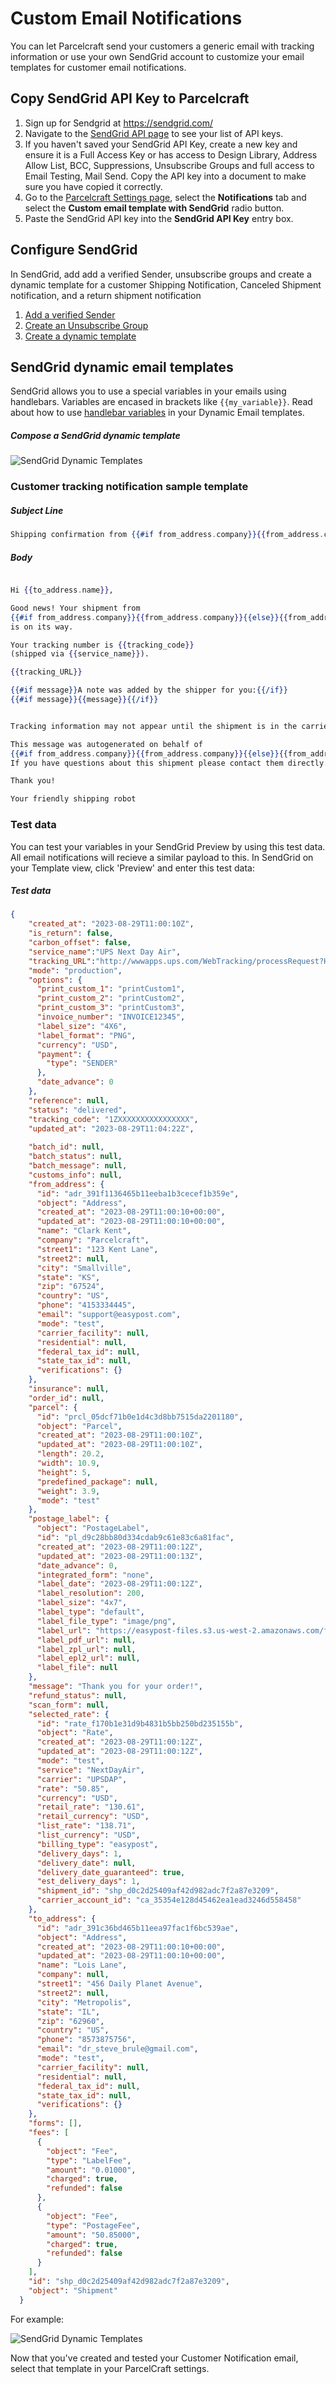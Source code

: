 # Custom Email Notifications

You can let Parcelcraft send your customers a generic email with tracking information or use your own SendGrid account to customize your email templates for customer email notifications.

## Copy SendGrid API Key to Parcelcraft
1. Sign up for Sendgrid at https://sendgrid.com/
2. Navigate to the [SendGrid API page](https://app.sendgrid.com/settings/api_keys) to see your list of API keys. 
3. If you haven't saved your SendGrid API Key, create a new key and ensure it is a Full Access Key or has access to Design Library, Address Allow List, BCC, Suppressions, Unsubscribe Groups and full access to Email Testing, Mail Send. Copy the API key into a document to make sure you have copied it correctly.
4. Go to the [Parcelcraft Settings page](https://dashboard.stripe.com/test/settings/apps/com.productivity.parcelcraft), select the **Notifications** tab and select the **Custom email template with SendGrid** radio button.
5. Paste the SendGrid API key into the **SendGrid API Key** entry box.

## Configure SendGrid

In SendGrid, add add a verified Sender, unsubscribe groups and create a dynamic template for a customer Shipping Notification, Canceled Shipment notification, and a return shipment notification
1.  [Add a verified Sender](https://docs.sendgrid.com/ui/sending-email/sender-verification#adding-a-sender "Adding a Sender")
2. [Create an Unsubscribe Group](https://docs.sendgrid.com/ui/sending-email/create-and-manage-unsubscribe-groups#create-an-unsubscribe-group "Create an Unsubscribe Group")
3. [Create a dynamic template](https://sendgrid.com/en-us/blog/how-to-use-sendgrids-dynamic-templates-for-your-transactional-emails "Create a dynamic template")






## SendGrid dynamic email templates


SendGrid allows you to use a special variables in your emails using handlebars.  Variables are encased in brackets like `{{my_variable}}`. Read about how to use [handlebar variables](https://docs.sendgrid.com/for-developers/sending-email/using-handlebars) in your Dynamic Email templates.


##### Compose a SendGrid dynamic template

![SendGrid Dynamic Templates](./../../public/images/sendgrid-shipment-notification.png)



### Customer tracking notification sample template


##### Subject Line

``` hbs
Shipping confirmation from {{#if from_address.company}}{{from_address.company}}{{else}}{{from_address.name}}{{/if}}
```


##### Body

```hbs

Hi {{to_address.name}},

Good news! Your shipment from 
{{#if from_address.company}}{{from_address.company}}{{else}}{{from_address.name}}{{/if}} 
is on its way.

Your tracking number is {{tracking_code}} 
(shipped via {{service_name}}).

{{tracking_URL}}

{{#if message}}A note was added by the shipper for you:{{/if}}
{{#if message}}{{message}}{{/if}}


Tracking information may not appear until the shipment is in the carrier's possession.

This message was autogenerated on behalf of 
{{#if from_address.company}}{{from_address.company}}{{else}}{{from_address.name}}{{/if}}. 
If you have questions about this shipment please contact them directly.

Thank you!

Your friendly shipping robot

```


### Test data

You can test your variables in your SendGrid Preview by using this test data. All email notifications will recieve a similar payload to this. In SendGrid on your Template view, click 'Preview' and enter this test data:

##### Test data

```JSON
{
    "created_at": "2023-08-29T11:00:10Z",
    "is_return": false,
    "carbon_offset": false,
    "service_name":"UPS Next Day Air",
    "tracking_URL":"http://wwwapps.ups.com/WebTracking/processRequest?HTMLVersion=5.0&Requester=NES&AgreeToTermsAndConditions=yes&tracknum=",
    "mode": "production",
    "options": {
      "print_custom_1": "printCustom1",
      "print_custom_2": "printCustom2",
      "print_custom_3": "printCustom3",
      "invoice_number": "INVOICE12345",
      "label_size": "4X6",
      "label_format": "PNG",
      "currency": "USD",
      "payment": {
        "type": "SENDER"
      },
      "date_advance": 0
    },
    "reference": null,
    "status": "delivered",
    "tracking_code": "1ZXXXXXXXXXXXXXXXX",
    "updated_at": "2023-08-29T11:04:22Z",
    
    "batch_id": null,
    "batch_status": null,
    "batch_message": null,
    "customs_info": null,
    "from_address": {
      "id": "adr_391f1136465b11eeba1b3cecef1b359e",
      "object": "Address",
      "created_at": "2023-08-29T11:00:10+00:00",
      "updated_at": "2023-08-29T11:00:10+00:00",
      "name": "Clark Kent",
      "company": "Parcelcraft",
      "street1": "123 Kent Lane",
      "street2": null,
      "city": "Smallville",
      "state": "KS",
      "zip": "67524",
      "country": "US",
      "phone": "4153334445",
      "email": "support@easypost.com",
      "mode": "test",
      "carrier_facility": null,
      "residential": null,
      "federal_tax_id": null,
      "state_tax_id": null,
      "verifications": {}
    },
    "insurance": null,
    "order_id": null,
    "parcel": {
      "id": "prcl_05dcf71b0e1d4c3d8bb7515da2201180",
      "object": "Parcel",
      "created_at": "2023-08-29T11:00:10Z",
      "updated_at": "2023-08-29T11:00:10Z",
      "length": 20.2,
      "width": 10.9,
      "height": 5,
      "predefined_package": null,
      "weight": 3.9,
      "mode": "test"
    },
    "postage_label": {
      "object": "PostageLabel",
      "id": "pl_d9c28bb80d334cdab9c61e83c6a81fac",
      "created_at": "2023-08-29T11:00:12Z",
      "updated_at": "2023-08-29T11:00:13Z",
      "date_advance": 0,
      "integrated_form": "none",
      "label_date": "2023-08-29T11:00:12Z",
      "label_resolution": 200,
      "label_size": "4x7",
      "label_type": "default",
      "label_file_type": "image/png",
      "label_url": "https://easypost-files.s3.us-west-2.amazonaws.com/files/postage_label/20230829/e8f4c805339eaf4e4598f10da10fa0a064.png",
      "label_pdf_url": null,
      "label_zpl_url": null,
      "label_epl2_url": null,
      "label_file": null
    },
    "message": "Thank you for your order!",
    "refund_status": null,
    "scan_form": null,
    "selected_rate": {
      "id": "rate_f170b1e31d9b4831b5bb250bd235155b",
      "object": "Rate",
      "created_at": "2023-08-29T11:00:12Z",
      "updated_at": "2023-08-29T11:00:12Z",
      "mode": "test",
      "service": "NextDayAir",
      "carrier": "UPSDAP",
      "rate": "50.85",
      "currency": "USD",
      "retail_rate": "130.61",
      "retail_currency": "USD",
      "list_rate": "138.71",
      "list_currency": "USD",
      "billing_type": "easypost",
      "delivery_days": 1,
      "delivery_date": null,
      "delivery_date_guaranteed": true,
      "est_delivery_days": 1,
      "shipment_id": "shp_d0c2d25409af42d982adc7f2a87e3209",
      "carrier_account_id": "ca_35354e128d45462ea1ead3246d558458"
    },
    "to_address": {
      "id": "adr_391c36bd465b11eea97fac1f6bc539ae",
      "object": "Address",
      "created_at": "2023-08-29T11:00:10+00:00",
      "updated_at": "2023-08-29T11:00:10+00:00",
      "name": "Lois Lane",
      "company": null,
      "street1": "456 Daily Planet Avenue",
      "street2": null,
      "city": "Metropolis",
      "state": "IL",
      "zip": "62960",
      "country": "US",
      "phone": "8573875756",
      "email": "dr_steve_brule@gmail.com",
      "mode": "test",
      "carrier_facility": null,
      "residential": null,
      "federal_tax_id": null,
      "state_tax_id": null,
      "verifications": {}
    },
    "forms": [],
    "fees": [
      {
        "object": "Fee",
        "type": "LabelFee",
        "amount": "0.01000",
        "charged": true,
        "refunded": false
      },
      {
        "object": "Fee",
        "type": "PostageFee",
        "amount": "50.85000",
        "charged": true,
        "refunded": false
      }
    ],
    "id": "shp_d0c2d25409af42d982adc7f2a87e3209",
    "object": "Shipment"
  }
```


For example:

![SendGrid Dynamic Templates](./../../public/images/sendgrid-shipment-notification-test-data.png)


Now that you've created and tested your Customer Notification email, select that template in your ParcelCraft settings.



